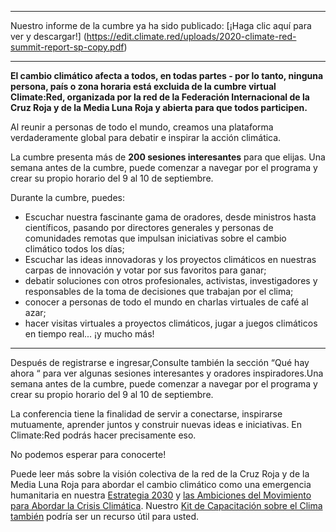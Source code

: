 
<ConferenceOver />

---

Nuestro informe de la cumbre ya ha sido publicado: [¡Haga clic aquí para ver y descargar!] (https://edit.climate.red/uploads/2020-climate-red-summit-report-sp-copy.pdf)

---

**El cambio climático afecta a todos, en todas partes - por lo tanto, ninguna persona, país o zona horaria está excluida de la cumbre virtual Climate:Red, organizada por la red de la Federación Internacional de la Cruz Roja y de la Media Luna Roja y abierta para que todos participen.**

Al reunir a personas de todo el mundo, creamos una plataforma verdaderamente global para debatir e inspirar la acción climática.

La cumbre presenta más de **200 sesiones interesantes** para que elijas. Una semana antes de la cumbre, puede comenzar a navegar por el programa y crear su propio horario del 9 al 10 de septiembre.

Durante la cumbre, puedes:

- Escuchar nuestra fascinante gama de oradores, desde ministros hasta científicos, pasando por directores generales y personas de comunidades remotas que impulsan iniciativas sobre el cambio climático todos los días;
- Escuchar las ideas innovadoras y los proyectos climáticos en nuestras carpas de innovación y votar por sus favoritos para ganar;
- debatir soluciones con otros profesionales, activistas, investigadores y responsables de la toma de decisiones que trabajan por el clima;
- conocer a personas de todo el mundo en charlas virtuales de café al azar;
- hacer visitas virtuales a proyectos climáticos, jugar a juegos climáticos en tiempo real... ¡y mucho más!

---

Después de registrarse e ingresar,Consulte también la sección “Qué hay ahora “ para ver algunas sesiones interesantes y oradores inspiradores.Una semana antes de la cumbre, puede comenzar a navegar por el programa y crear su propio horario del 9 al 10 de septiembre.

La conferencia tiene la finalidad de servir a conectarse, inspirarse mutuamente, aprender juntos y construir nuevas ideas e iniciativas. En Climate:Red podrás hacer precisamente eso.

No podemos esperar para conocerte!

<AtriumVideo />

Puede leer más sobre la visión colectiva de la red de la Cruz Roja y de la Media Luna Roja para abordar el cambio climático como una emergencia humanitaria en nuestra [Estrategia 2030](https://future-rcrc.com/strategy-2030/) y [las Ambiciones del Movimiento para Abordar la Crisis Climática](https://media.ifrc.org/ifrc/wp-content/uploads/sites/5/2020/02/Movement-Climate-Ambitions-2020-final.pdf). Nuestro [Kit de Capacitación sobre el Clima también](https://www.climatecentre.org/training/) podría ser un recurso útil para usted.
